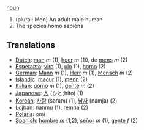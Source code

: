 [[noun]]

# (plural: Men) An adult male human
# The species homo sapiens

==Translations==

*[[Dutch]]: [[man]] ''m'' (1), [[heer]] ''m'' (10, de [[mens]] ''m'' (2)
*[[Esperanto]]: [[viro]] (1), [[ulo]] (1), [[homo]] (2)
*[[German]]: [[Mann]] ''m'' (1), [[Herr]] ''m'' (1), [[Mensch]] ''m'' (2)
*[[Islandic]]: [[maður]] (1), [[menn]] (2)
*[[Italian]]: [[uomo]] ''m'' (1), [[gente]] ''m'' (2)
*[[Japanese]]: [[人]] (ひと;hito) (1)
*[[Korean]]: [[사람]] (saram) (1), [[남자]] (namja) (2)
*[[Lojban]]: [[nanmu]] (1), [[remna]] (2)
*[[Polaris]]: omi
*[[Spanish]]: [[hombre]] ''m'' (1,2), [[señor]] ''m'' (1), [[gente]] ''f'' (2)